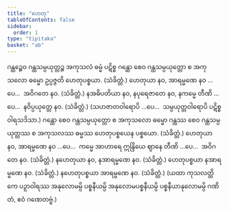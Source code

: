 ```yaml
---
title: "ဟေတု"
tableOfContents: false
sidebar:
  order: 1
type: "tipitaka"
basket: "ab"
---
```



<DynamicBreadcrumb />

<Division number="33">

<Paragraph number="1865">
ဂန္ထဉ္စေဝ ဂန္ထသမ္ပယုတ္တဉ္စ အကုသလံ ဓမ္မံ ပဋိစ္စ ဂန္ထော စေဝ ဂန္ထသမ္ပယုတ္တော စ အကုသလော ဓမ္မော ဥပ္ပဇ္ဇတိ ဟေတုပစ္စယာ. (သံခိတ္တံ.)
</Paragraph>

</Division>
<Division number="34">

<Paragraph number="1866">
ဟေတုယာ နဝ, အာရမ္မဏေ နဝ …ပေ…  အဝိဂတေ နဝ. (သံခိတ္တံ.)
</Paragraph>

<Paragraph number="1867">
နအဓိပတိယာ နဝ, နပုရေဇာတေ နဝ, နကမ္မေ တီဏိ …ပေ…  နဝိပ္ပယုတ္တေ နဝ. (သံခိတ္တံ.)
</Paragraph>

<Paragraph number="1868">
(သဟဇာတဝါရောပိ …ပေ…  သမ္ပယုတ္တဝါရောပိ ပဋိစ္စဝါရသဒိသာ.)
</Paragraph>

</Division>
<Division number="35">

<Paragraph number="1869">
ဂန္ထော စေဝ ဂန္ထသမ္ပယုတ္တော စ အကုသလော ဓမ္မော ဂန္ထဿ စေဝ ဂန္ထသမ္ပယုတ္တဿ စ အကုသလဿ ဓမ္မဿ ဟေတုပစ္စယေန ပစ္စယော. (သံခိတ္တံ.)
</Paragraph>

</Division>
<Division number="36">

<Paragraph number="1870">
ဟေတုယာ နဝ, အာရမ္မဏေ နဝ …ပေ…  ကမ္မေ အာဟာရေ ဣန္ဒြိယေ ဈာနေ တီဏိ …ပေ…  အဝိဂတေ နဝ. (သံခိတ္တံ.)
</Paragraph>

</Division>
<Division number="37">

<Paragraph number="1871">
နဟေတုယာ နဝ, နအာရမ္မဏေ နဝ. (သံခိတ္တံ.)
</Paragraph>

<Paragraph number="1872">
ဟေတုပစ္စယာ နအာရမ္မဏေ နဝ. (သံခိတ္တံ.)
</Paragraph>

<Paragraph number="1873">
နဟေတုပစ္စယာ အာရမ္မဏေ နဝ. (သံခိတ္တံ.)
</Paragraph>

<Paragraph number="1874">
(ယထာ ကုသလတ္တိကေ ပဉှာဝါရဿ အနုလောမမ္ပိ ပစ္စနီယမ္ပိ အနုလောမပစ္စနီယမ္ပိ ပစ္စနီယာနုလောမမ္ပိ ဂဏိတံ, ဧဝံ ဂဏေတဗ္ဗံ.)
</Paragraph>
</Division>